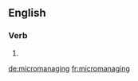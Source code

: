 ==English==

===Verb===
{{head|en|present participle}}

# {{present participle of|micromanage|lang=en}}

[[de:micromanaging]]
[[fr:micromanaging]]